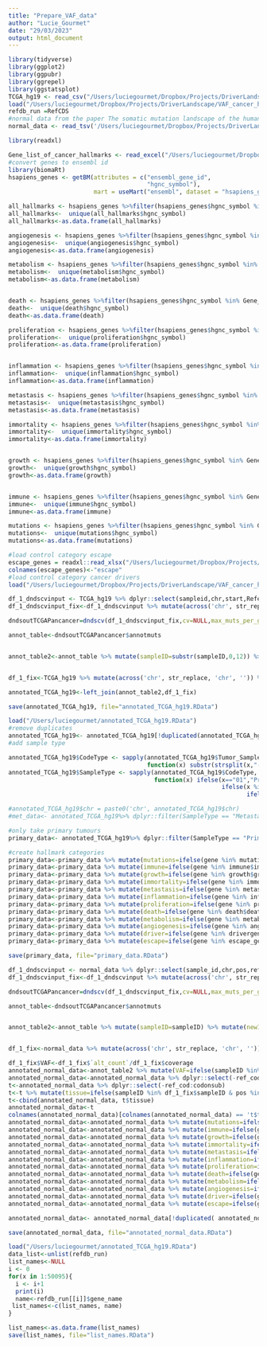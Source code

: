 ```yaml
---
title: "Prepare_VAF_data"
author: "Lucie_Gourmet"
date: "29/03/2023"
output: html_document
---
```


```r
library(tidyverse)
library(ggplot2)
library(ggpubr)
library(ggrepel)
library(ggstatsplot)
TCGA_hg19 <- read_csv("/Users/luciegourmet/Dropbox/Projects/DriverLandscape/VAF_cancer_hallmarks/Relevant_analysis/Data/TCGA-hg19.csv")
load("/Users/luciegourmet/Dropbox/Projects/DriverLandscape/VAF_cancer_hallmarks/Relevant_analysis/Data/RefCDS_human_GRCh37_dNdScv.0.1.0.rda")
refdb_run =RefCDS
#normal data from the paper The somatic mutation landscape of the human body of Garcia-Neto
normal_data <- read_tsv('/Users/luciegourmet/Dropbox/Projects/DriverLandscape/VAF_cancer_hallmarks/Relevant_analysis/Data/13059_2019_1919_MOESM5_ESM.tsv')
```


```r
library(readxl)

Gene_list_of_cancer_hallmarks <- read_excel("/Users/luciegourmet/Dropbox/Projects/DriverLandscape/VAF_cancer_hallmarks/Relevant_analysis/Data/Gene_list_of_cancer_hallmarks.xlsx")
#convert genes to ensembl id
library(biomaRt)
hsapiens_genes <- getBM(attributes = c("ensembl_gene_id", 
                                       "hgnc_symbol"),
                        mart = useMart("ensembl", dataset = "hsapiens_gene_ensembl"))

all_hallmarks <- hsapiens_genes %>%filter(hsapiens_genes$hgnc_symbol %in% Gene_list_of_cancer_hallmarks$ALL) 
all_hallmarks<-  unique(all_hallmarks$hgnc_symbol)
all_hallmarks<-as.data.frame(all_hallmarks)

angiogenesis <- hsapiens_genes %>%filter(hsapiens_genes$hgnc_symbol %in% Gene_list_of_cancer_hallmarks$ANGIOGENESIS) 
angiogenesis<-  unique(angiogenesis$hgnc_symbol)
angiogenesis<-as.data.frame(angiogenesis)

metabolism <- hsapiens_genes %>%filter(hsapiens_genes$hgnc_symbol %in% Gene_list_of_cancer_hallmarks$METABOLISM) 
metabolism<-  unique(metabolism$hgnc_symbol)
metabolism<-as.data.frame(metabolism)


death <- hsapiens_genes %>%filter(hsapiens_genes$hgnc_symbol %in% Gene_list_of_cancer_hallmarks$DEATH) 
death<-  unique(death$hgnc_symbol)
death<-as.data.frame(death)

proliferation <- hsapiens_genes %>%filter(hsapiens_genes$hgnc_symbol %in% Gene_list_of_cancer_hallmarks$PROLIFERATION) 
proliferation<-  unique(proliferation$hgnc_symbol)
proliferation<-as.data.frame(proliferation)


inflammation <- hsapiens_genes %>%filter(hsapiens_genes$hgnc_symbol %in% Gene_list_of_cancer_hallmarks$INFLAMMATION) 
inflammation<-  unique(inflammation$hgnc_symbol)
inflammation<-as.data.frame(inflammation)

metastasis <- hsapiens_genes %>%filter(hsapiens_genes$hgnc_symbol %in% Gene_list_of_cancer_hallmarks$METASTASIS) 
metastasis<-  unique(metastasis$hgnc_symbol)
metastasis<-as.data.frame(metastasis)

immortality <- hsapiens_genes %>%filter(hsapiens_genes$hgnc_symbol %in% Gene_list_of_cancer_hallmarks$IMMORTALITY) 
immortality<-  unique(immortality$hgnc_symbol)
immortality<-as.data.frame(immortality)


growth <- hsapiens_genes %>%filter(hsapiens_genes$hgnc_symbol %in% Gene_list_of_cancer_hallmarks$GROWTH) 
growth<-  unique(growth$hgnc_symbol)
growth<-as.data.frame(growth)


immune <- hsapiens_genes %>%filter(hsapiens_genes$hgnc_symbol %in% Gene_list_of_cancer_hallmarks$IMMUNE) 
immune<-  unique(immune$hgnc_symbol)
immune<-as.data.frame(immune)

mutations <- hsapiens_genes %>%filter(hsapiens_genes$hgnc_symbol %in% Gene_list_of_cancer_hallmarks$MUTATIONS) 
mutations<-  unique(mutations$hgnc_symbol)
mutations<-as.data.frame(mutations)

#load control category escape
escape_genes = readxl::read_xlsx("/Users/luciegourmet/Dropbox/Projects/DriverLandscape/Data/SuppTable3_escapegenes_Aug2021.xlsx")
colnames(escape_genes)<-"escape"
#load control category cancer drivers
load("/Users/luciegourmet/Dropbox/Projects/DriverLandscape/VAF_cancer_hallmarks/Relevant_analysis/Data/drivergenes.RData")
```

```r
df_1_dndscvinput <- TCGA_hg19 %>% dplyr::select(sampleid,chr,start,Reference_Allele,Tumor_Seq_Allele2) 
df_1_dndscvinput_fix<-df_1_dndscvinput %>% mutate(across('chr', str_replace, 'chr', ''))

dndsoutTCGAPancancer=dndscv(df_1_dndscvinput_fix,cv=NULL,max_muts_per_gene_per_sample = Inf,max_coding_muts_per_sample = Inf,constrain_wnon_wspl = T,outp = 2)

annot_table<-dndsoutTCGAPancancer$annotmuts


annot_table2<-annot_table %>% mutate(sampleID=substr(sampleID,0,12)) %>% mutate(newID=paste(sampleID,chr,pos,ref,sep ="_"))


df_1_fix<-TCGA_hg19 %>% mutate(across('chr', str_replace, 'chr', '')) %>% mutate(sampleID=substr(sampleid,0,12)) %>% mutate(newID=paste(sampleID,chr,start,Reference_Allele,sep ="_"))

annotated_TCGA_hg19<-left_join(annot_table2,df_1_fix)

save(annotated_TCGA_hg19, file="annotated_TCGA_hg19.RData")

```


```r
load("/Users/luciegourmet/annotated_TCGA_hg19.RData")
#remove duplicates
annotated_TCGA_hg19<- annotated_TCGA_hg19[!duplicated(annotated_TCGA_hg19), ]
#add sample type

annotated_TCGA_hg19$CodeType <- sapply(annotated_TCGA_hg19$Tumor_Sample_Barcode,
                                       function(x) substr(strsplit(x,"-")[[1]][4],1,2))
annotated_TCGA_hg19$SampleType <- sapply(annotated_TCGA_hg19$CodeType,
                                         function(x) ifelse(x=="01","PrimaryTumour",
                                                            ifelse(x %in% c("10","11"),"Normal",
                                                                   ifelse(x=="06","Metastasis","Other"))))

#annotated_TCGA_hg19$chr = paste0('chr', annotated_TCGA_hg19$chr)
#met_data<- annotated_TCGA_hg19%>% dplyr::filter(SampleType == "Metastasis")

#only take primary tumours
primary_data<- annotated_TCGA_hg19%>% dplyr::filter(SampleType == "PrimaryTumour")

#create hallmark categories
primary_data<-primary_data %>% mutate(mutations=ifelse(gene %in% mutations$mutations,"YES","NO"))
primary_data<-primary_data %>% mutate(immune=ifelse(gene %in% immune$immune,"YES","NO"))
primary_data<-primary_data %>% mutate(growth=ifelse(gene %in% growth$growth,"YES","NO"))
primary_data<-primary_data %>% mutate(immortality=ifelse(gene %in% immortality$immortality,"YES","NO"))
primary_data<-primary_data %>% mutate(metastasis=ifelse(gene %in% metastasis$metastasis,"YES","NO"))
primary_data<-primary_data %>% mutate(inflammation=ifelse(gene %in% inflammation$inflammation,"YES","NO"))
primary_data<-primary_data %>% mutate(proliferation=ifelse(gene %in% proliferation$proliferation,"YES","NO"))
primary_data<-primary_data %>% mutate(death=ifelse(gene %in% death$death,"YES","NO"))
primary_data<-primary_data %>% mutate(metabolism=ifelse(gene %in% metabolism$metabolism,"YES","NO"))
primary_data<-primary_data %>% mutate(angiogenesis=ifelse(gene %in% angiogenesis$angiogenesis,"YES","NO"))
primary_data<-primary_data %>% mutate(driver=ifelse(gene %in% drivergenes$drivergenes,"YES","NO"))
primary_data<-primary_data %>% mutate(escape=ifelse(gene %in% escape_genes$escape,"YES","NO"))

save(primary_data, file="primary_data.RData")

```

```r
df_1_dndscvinput <- normal_data %>% dplyr::select(sample_id,chr,pos,ref,alt) 
df_1_dndscvinput_fix<-df_1_dndscvinput %>% mutate(across('chr', str_replace, 'chr', ''))

dndsoutTCGAPancancer=dndscv(df_1_dndscvinput_fix,cv=NULL,max_muts_per_gene_per_sample = Inf,max_coding_muts_per_sample = Inf,constrain_wnon_wspl = T,outp = 2)

annot_table<-dndsoutTCGAPancancer$annotmuts


annot_table2<-annot_table %>% mutate(sampleID=sampleID) %>% mutate(newID=paste(sampleID,chr,pos,ref,sep ="_"))


df_1_fix<-normal_data %>% mutate(across('chr', str_replace, 'chr', '')) %>% mutate(sampleID=sample_id) %>% mutate(newID=paste(sample_id,chr,pos,ref,alt,sep ="_"))

df_1_fix$VAF<-df_1_fix$`alt_count`/df_1_fix$coverage
annotated_normal_data<-annot_table2 %>% mutate(VAF=ifelse(sampleID %in% df_1_fix$sampleID & pos %in% df_1_fix$pos,df_1_fix$VAF,"NA"))
annotated_normal_data<-annotated_normal_data %>% dplyr::select(-ref_cod:codonsub)
t<-annotated_normal_data %>% dplyr::select(-ref_cod:codonsub)
t<-t %>% mutate(tissue=ifelse(sampleID %in% df_1_fix$sampleID & pos %in% df_1_fix$pos,df_1_fix$tissue,"NA"))
t<-cbind(annotated_normal_data, t$tissue)
annotated_normal_data<-t
colnames(annotated_normal_data)[colnames(annotated_normal_data) == 't$tissue'] <- 'tissue'  
annotated_normal_data<-annotated_normal_data %>% mutate(mutations=ifelse(gene %in% mutations$mutations,"YES","NO"))
annotated_normal_data<-annotated_normal_data %>% mutate(immune=ifelse(gene %in% immune$immune,"YES","NO"))
annotated_normal_data<-annotated_normal_data %>% mutate(growth=ifelse(gene %in% growth$growth,"YES","NO"))
annotated_normal_data<-annotated_normal_data %>% mutate(immortality=ifelse(gene %in% immortality$immortality,"YES","NO"))
annotated_normal_data<-annotated_normal_data %>% mutate(metastasis=ifelse(gene %in% metastasis$metastasis,"YES","NO"))
annotated_normal_data<-annotated_normal_data %>% mutate(inflammation=ifelse(gene %in% inflammation$inflammation,"YES","NO"))
annotated_normal_data<-annotated_normal_data %>% mutate(proliferation=ifelse(gene %in% proliferation$proliferation,"YES","NO"))
annotated_normal_data<-annotated_normal_data %>% mutate(death=ifelse(gene %in% death$death,"YES","NO"))
annotated_normal_data<-annotated_normal_data %>% mutate(metabolism=ifelse(gene %in% metabolism$metabolism,"YES","NO"))
annotated_normal_data<-annotated_normal_data %>% mutate(angiogenesis=ifelse(gene %in% angiogenesis$angiogenesis,"YES","NO"))
annotated_normal_data<-annotated_normal_data %>% mutate(driver=ifelse(gene %in% drivergenes$drivergenes,"YES","NO"))
annotated_normal_data<-annotated_normal_data %>% mutate(escape=ifelse(gene %in% escape_genes$escape,"YES","NO"))

annotated_normal_data<- annotated_normal_data[!duplicated( annotated_normal_data), ]

save(annotated_normal_data, file="annotated_normal_data.RData")
```

```r
load("/Users/luciegourmet/annotated_TCGA_hg19.RData")
data_list<-unlist(refdb_run)
list_names<-NULL
i <- 0
for(x in 1:50095){
  i <- i+1
  print(i)
  name<-refdb_run[[i]]$gene_name
 list_names<-c(list_names, name)
}

list_names<-as.data.frame(list_names)
save(list_names, file="list_names.RData")

```

